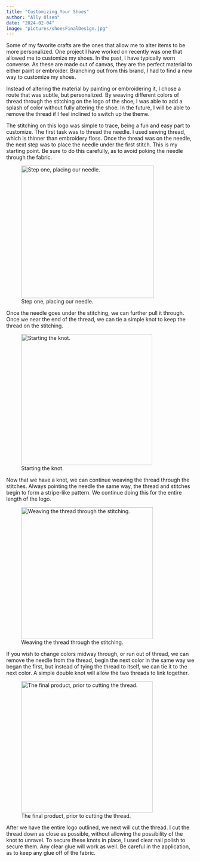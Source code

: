 ```yaml
---
title: "Customizing Your Shoes"
author: "Ally Olsen"
date: "2024-02-04"
image: "pictures/shoesFinalDesign.jpg"
---
```


Some of my favorite crafts are the ones that allow me to alter items to be more personalized. One project I have worked on recently was one that allowed me to customize my shoes. In the past, I have typically worn converse. As these are made out of canvas, they are the perfect material to either paint or embroider. Branching out from this brand, I had to find a new way to customize my shoes.

Instead of altering the material by painting or embroidering it, I chose a route that was subtle, but personalized. By weaving different colors of thread through the stitching on the logo of the shoe, I was able to add a splash of color without fully altering the shoe. In the future, I will be able to remove the thread if I feel inclined to switch up the theme.

The stitching on this logo was simple to trace, being a fun and easy part to customize. The first task was to thread the needle. I used sewing thread, which is thinner than embroidery floss. Once the thread was on the needle, the next step was to place the needle under the first stitch. This is my starting point. Be sure to do this carefully, as to avoid poking the needle through the fabric.

![Step one, placing our needle.](/pictures/startingShoes.jpg){width="355"}

Once the needle goes under the stitching, we can further pull it through. Once we near the end of the thread, we can tie a simple knot to keep the thread on the stitching.

![Starting the knot.](/pictures/makingKnot.jpg){width="351"}

Now that we have a knot, we can continue weaving the thread through the stitches. Always pointing the needle the same way, the thread and stitches begin to form a stripe-like pattern. We continue doing this for the entire length of the logo.

![Weaving the thread through the stitching.](/pictures/tracingThreading.jpg){width="353"}

If you wish to change colors midway through, or run out of thread, we can remove the needle from the thread, begin the next color in the same way we began the first, but instead of tying the thread to itself, we can tie it to the next color. A simple double knot will allow the two threads to link together.

![The final product, prior to cutting the thread.](/pictures/finalKnots.jpg){width="352"}

After we have the entire logo outlined, we next will cut the thread. I cut the thread down as close as possible, without allowing the possibility of the knot to unravel. To secure these knots in place, I used clear nail polish to secure them. Any clear glue will work as well. Be careful in the application, as to keep any glue off of the fabric.
